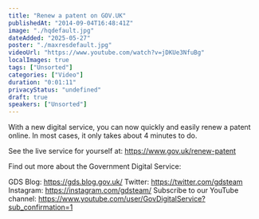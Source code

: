 ```yaml
---
title: "Renew a patent on GOV.UK"
publishedAt: "2014-09-04T16:48:41Z"
image: "./hqdefault.jpg"
dateAdded: "2025-05-27"
poster: "./maxresdefault.jpg"
videoUrl: "https://www.youtube.com/watch?v=jDKUe3NfuBg"
localImages: true
tags: ["Unsorted"]
categories: ["Video"]
duration: "0:01:11"
privacyStatus: "undefined"
draft: true
speakers: ["Unsorted"]
---
```

With a new digital service, you can now quickly and easily renew a patent online. In most cases, it only takes about 4 minutes to do.

See the live service for yourself at:
https://www.gov.uk/renew-patent 

Find out more about the Government Digital Service:

GDS Blog: https://gds.blog.gov.uk/
Twitter: https://twitter.com/gdsteam 
Instagram: https://instagram.com/gdsteam/ 
Subscribe to our YouTube channel: 
https://www.youtube.com/user/GovDigitalService?sub_confirmation=1
